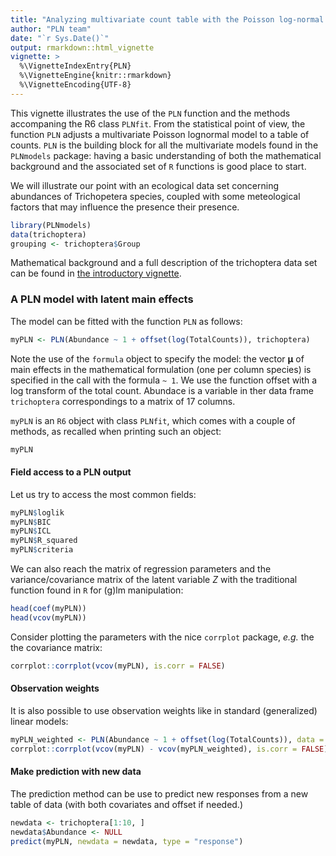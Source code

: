 ```yaml
---
title: "Analyzing multivariate count table with the Poisson log-normal model"
author: "PLN team"
date: "`r Sys.Date()`"
output: rmarkdown::html_vignette
vignette: >
  %\VignetteIndexEntry{PLN}
  %\VignetteEngine{knitr::rmarkdown}
  %\VignetteEncoding{UTF-8}
---
```


This vignette illustrates the use of the `PLN` function and the methods accompaning the R6 class `PLNfit`. From the statistical point of view, the function `PLN` adjusts a multivariate Poisson lognormal model to a table of counts. `PLN` is the building block for all the multivariate models found in the `PLNmodels` package: having a basic understanding of both  the mathematical background and the associated set of `R` functions is good place to start. 

We will illustrate our point with an ecological data set concerning abundances of Trichopetera species, coupled with some meteological factors that may influence the presence their presence. 

```r
library(PLNmodels)
data(trichoptera)
grouping <- trichoptera$Group
```

Mathematical background and a full description of the trichoptera data set can be found in [the introductory vignette](PLNmodels_introduction.html).

### A PLN model with latent main effects

The model can be fitted with the function `PLN` as follows:

```r
myPLN <- PLN(Abundance ~ 1 + offset(log(TotalCounts)), trichoptera)
```

Note the use of the `formula` object to specify the model: the vector $\boldsymbol\mu$ of main effects in the mathematical formulation (one per column species) is specified in the call with the formula `~ 1`. We use the function offset with a log transform of the total count. Abundace is a variable in ther data frame `trichoptera` correspondings to a matrix of 17 columns.

`myPLN` is an `R6` object with class `PLNfit`, which comes with a couple of methods, as recalled when printing such an object:

```r
myPLN
```

#### Field access to a PLN output

Let us try to access the most common fields:

```r
myPLN$loglik
myPLN$BIC
myPLN$ICL
myPLN$R_squared
myPLN$criteria
```

We can also reach the matrix of regression parameters and the variance/covariance matrix of the latent variable $Z$ with the traditional function found in `R` for (g)lm manipulation:

```r
head(coef(myPLN))
head(vcov(myPLN))
```

Consider plotting the parameters with the nice `corrplot` package, _e.g._ the the covariance matrix:
```r
corrplot::corrplot(vcov(myPLN), is.corr = FALSE)
```

#### Observation weights

It is also possible to use observation weights like in standard (generalized) linear models:

```r
myPLN_weighted <- PLN(Abundance ~ 1 + offset(log(TotalCounts)), data = trichoptera, weights = runif(nrow(trichoptera)))
corrplot::corrplot(vcov(myPLN) - vcov(myPLN_weighted), is.corr = FALSE)
```

#### Make prediction with new data

The prediction method can be use to predict new responses from a new table of data (with both covariates and offset if needed.)

```r
newdata <- trichoptera[1:10, ]
newdata$Abundance <- NULL
predict(myPLN, newdata = newdata, type = "response")
```

